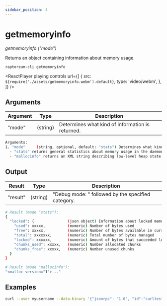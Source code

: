 ```yaml
---
sidebar_position: 3
---
```



# getmemoryinfo

_getmemoryinfo ("mode")_

Returns an object containing information about memory usage.

`raptoreum-cli getmemoryinfo `

<ReactPlayer
  playing
  controls
  url={[
    {
      src: `${require('./assets/getmemoryinfo.webm').default}`,
      type: 'video/webm',
    },
  ]}
/>

## Arguments

| Argument | Type     | Description                                      |
| -------- | -------- | ------------------------------------------------ |
| "mode"   | (string) | Determines what kind of information is returned. |

```bash
Arguments:
1. "mode"     (string, optional, default: "stats") Determines what kind of information is returned.
  - "stats" returns general statistics about memory usage in the daemon.
  - "mallocinfo" returns an XML string describing low-level heap state (only available if compiled with glibc 2.10+).
```

## Output

| Result   | Type     | Description                                        |
| -------- | -------- | -------------------------------------------------- |
| "result" | (string) | "Debug mode: " followed by the specified category. |

```bash
# Result (mode "stats"):
{
  "locked": {               (json object) Information about locked memory manager
    "used": xxxxx,          (numeric) Number of bytes used
    "free": xxxxx,          (numeric) Number of bytes available in current arenas
    "total": xxxxxxx,       (numeric) Total number of bytes managed
    "locked": xxxxxx,       (numeric) Amount of bytes that succeeded locking. If this number is smaller than total, locking pages failed at some point and key data could be swapped to disk.
    "chunks_used": xxxxx,   (numeric) Number allocated chunks
    "chunks_free": xxxxx,   (numeric) Number unused chunks
  }
}

# Result (mode "mallocinfo"):
"<malloc version="1">..."
```

## Examples

```bash
curl --user myusername --data-binary '{"jsonrpc": "1.0", "id":"curltest", "method": "getmemoryinfo", "params": [] }' -H 'content-type: text/plain;' http://127.0.0.1:9998/
```
